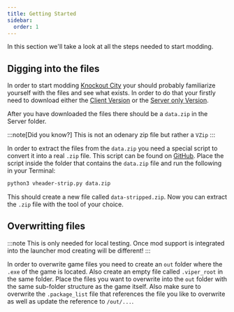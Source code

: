 ```yaml
---
title: Getting Started
sidebar:
  order: 1
---
```



<InternalsWarningAside />

In this section we'll take a look at all the steps needed to start modding.

## Digging into the files

In order to start modding [Knockout City](https://www.knockoutcity.com/)
your should probably familiarize yourself with the files and see what exists. In
order to do that your firstly need to download either the [Client Version](https://www.knockoutcity.com/private-server-edition#section-download)
or the [Server only Version](https://www.knockoutcity.com/private-server-edition#section-download).

After you have downloaded the files there should be a `data.zip` in the Server folder.

:::note[Did you know?]
This is not an odenary zip file but rather a <Link href='knockoutcity-reference/vzip/overview'>`VZip`</Link>
:::

In order to extract the files from the `data.zip` you need a special script to
convert it into a real `.zip` file. This script can be found on [GitHub]().
Place the script inside the folder that contains the `data.zip` file and run the
following in your Terminal:

```bash
python3 vheader-strip.py data.zip
```

This should create a new file called `data-stripped.zip`. Now you can extract
the `.zip` file with the tool of your choice.

## Overwritting files

:::note
This is only needed for local testing. Once mod support is integrated into the
launcher mod creating will be different!
:::

In order to overwrite game files you need to create an `out` folder where the
`.exe` of the game is located. Also create an empty file called `.viper_root` in the same folder. Place the files you want to overwrite into the
`out` folder with the same sub-folder structure as the game itself. Also make
sure to overwrite the `.package_list` file that references the file you like to
overwrite as well as update the reference to `/out/...`.
